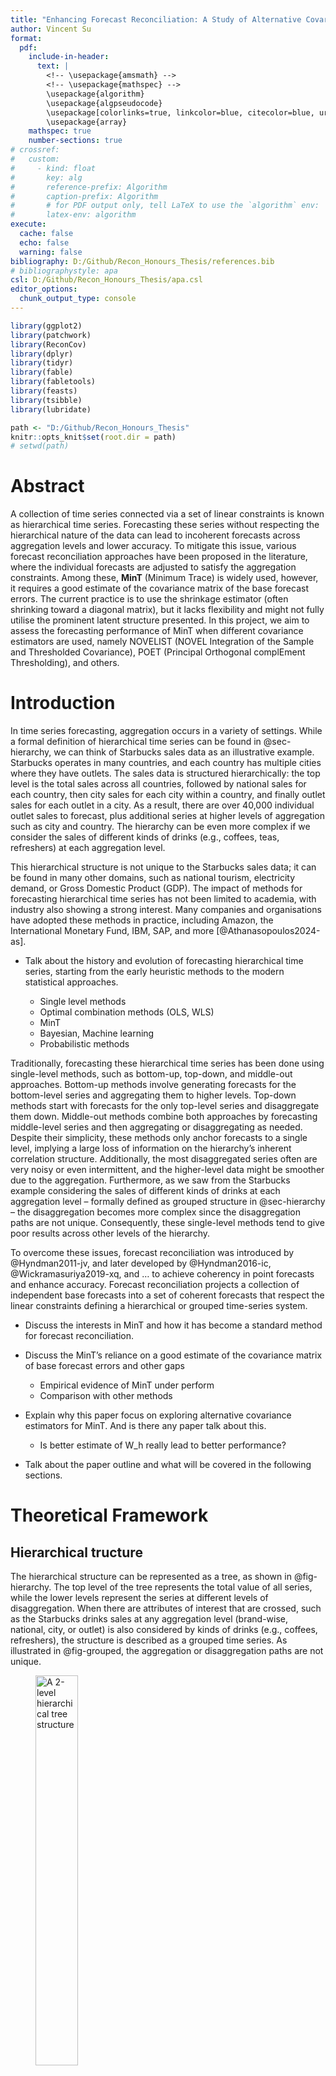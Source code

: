 ```yaml
---
title: "Enhancing Forecast Reconciliation: A Study of Alternative Covariance Estimators"
author: Vincent Su
format: 
  pdf:
    include-in-header:
      text: |
        <!-- \usepackage{amsmath} -->
        <!-- \usepackage{mathspec} -->
        \usepackage{algorithm}
        \usepackage{algpseudocode}
        \usepackage[colorlinks=true, linkcolor=blue, citecolor=blue, urlcolor=blue]{hyperref}
        \usepackage{array}
    mathspec: true
    number-sections: true
# crossref:
#   custom:
#     - kind: float
#       key: alg
#       reference-prefix: Algorithm
#       caption-prefix: Algorithm
#       # for PDF output only, tell LaTeX to use the `algorithm` env:
#       latex-env: algorithm
execute:
  cache: false
  echo: false
  warning: false
bibliography: D:/Github/Recon_Honours_Thesis/references.bib
# bibliographystyle: apa
csl: D:/Github/Recon_Honours_Thesis/apa.csl
editor_options: 
  chunk_output_type: console
---
```


<!-- # Notation {-} -->

<!-- -   Scalar $y_t$ -->

<!-- -   Vector $\boldsymbol{y}_t$ -->

<!-- -   Matrix $\boldsymbol{S}$ -->

<!-- -   Covariance matrix of in-sample 1-step-ahead base forecast errors $\hat{\boldsymbol{W}}_1$ -->

<!-- -   Its shrinkage estimator with diagonal target $\hat{\boldsymbol{W}}^{shr}_{1, D}$ -->

<!-- -   Its NOVELIST estimator $\hat{\boldsymbol{W}}^{shr}_{1, thr}$ -->

```r
library(ggplot2)
library(patchwork)
library(ReconCov)
library(dplyr)
library(tidyr)
library(fable)
library(fabletools)
library(feasts)
library(tsibble)
library(lubridate)

path <- "D:/Github/Recon_Honours_Thesis"
knitr::opts_knit$set(root.dir = path)
# setwd(path)
```


# Abstract {-}

<!-- [This is pasted from the Project Description]{style="color:red;"} -->

A collection of time series connected via a set of linear constraints is known as hierarchical time series. Forecasting these series without respecting the hierarchical nature of the data can lead to incoherent forecasts across aggregation levels and lower accuracy. To mitigate this issue, various forecast reconciliation approaches have been proposed in the literature, where the individual forecasts are adjusted to satisfy the aggregation constraints. Among these, **MinT** (Minimum Trace) is widely used, however, it requires a good estimate of the covariance matrix of the base forecast errors. The current practice is to use the shrinkage estimator (often shrinking toward a diagonal matrix), but it lacks flexibility and might not fully utilise the prominent latent structure presented. In this project, we aim to assess the forecasting performance of MinT when different covariance estimators are used, namely NOVELIST (NOVEL Integration of the Sample and Thresholded Covariance), POET (Principal Orthogonal complEment Thresholding), and others.

# Introduction

<!-- ############  Intro  ############ -->

In time series forecasting, aggregation occurs in a variety of settings. While a formal definition of hierarchical time series can be found in @sec-hierarchy, we can think of Starbucks sales data as an illustrative example. Starbucks operates in many countries, and each country has multiple cities where they have outlets. The sales data is structured hierarchically: the top level is the total sales across all countries, followed by national sales for each country, then city sales for each city within a country, and finally outlet sales for each outlet in a city. As a result, there are over 40,000 individual outlet sales to forecast, plus additional series at higher levels of aggregation such as city and country. The hierarchy can be even more complex if we consider the sales of different kinds of drinks (e.g., coffees, teas, refreshers) at each aggregation level.

This hierarchical structure is not unique to the Starbucks sales data; it can be found in many other domains, such as national tourism, electricity demand, or Gross Domestic Product (GDP). The impact of methods for forecasting hierarchical time series has not been limited to academia, with industry also showing a strong interest. Many companies and organisations have adopted these methods in practice, including Amazon, the International Monetary Fund, IBM, SAP, and more [@Athanasopoulos2024-as].


<!-- ##########  Literature Review  ########## -->

- Talk about the history and evolution of forecasting hierarchical time series, starting from the early heuristic methods to the modern statistical approaches.

  - Single level methods
  - Optimal combination methods (OLS, WLS)
  - MinT
  - Bayesian, Machine learning
  - Probabilistic methods
  
Traditionally, forecasting these hierarchical time series has been done using single-level methods, such as bottom-up, top-down, and middle-out approaches. Bottom-up methods involve generating forecasts for the bottom-level series and aggregating them to higher levels. Top-down methods start with forecasts for the only top-level series and disaggregate them down. Middle-out methods combine both approaches by forecasting middle-level series and then aggregating or disaggregating as needed. Despite their simplicity, these methods only anchor forecasts to a single level, implying a large loss of information on the hierarchy's inherent correlation structure. Additionally, the most disaggregated series often are very noisy or even intermittent, and the higher-level data might be smoother due to the aggregation. Furthermore, as we saw from the Starbucks example considering the sales of different kinds of drinks at each aggregation level -- formally defined as grouped structure in @sec-hierarchy -- the disaggregation becomes more complex since the disaggregation paths are not unique. Consequently, these single-level methods tend to give poor results across other levels of the hierarchy.

To overcome these issues, forecast reconciliation was introduced by @Hyndman2011-jv, and later developed by @Hyndman2016-ic, @Wickramasuriya2019-xq, and ... to achieve coherency in point forecasts and enhance accuracy. Forecast reconciliation projects a collection of independent base forecasts into a set of coherent forecasts that respect the linear constraints defining a hierarchical or grouped time-series system.


<!-- Include more details on the gaps for each of these methods, such as bias, high variance? -->
  

  
- Discuss the interests in MinT and how it has become a standard method for forecast reconciliation.

- Discuss the MinT's reliance on a good estimate of the covariance matrix of base forecast errors and other gaps

  - Empirical evidence of MinT under perform
  - Comparison with other methods

- Explain why this paper focus on exploring alternative covariance estimators for MinT. And is there any paper talk about this.

  - Is better estimate of W_h really lead to better performance?

- Talk about the paper outline and what will be covered in the following sections.


<!--
-   **Problem Statement:**

    The sample covariance matrix, although natural, suffers in high-dimensional settings. Especially when the number of series $p$ is huge and larger than the time dimension $T$, the sample covariance matrix is non-positive definite (rank T if p\>T).

    The shrinkage estimators come in to tackle this issue. The shrinkage estimator with diagonal target (often shrinking toward a diagonal matrix) is proven to produce a guaranteed PD matrix (Schäfer & Strimmer, 2005). However, as it shrinks the covariance matrix toward a diagonal one, it does not have flexibility and might neglect the prominent structure presented in the covariance matrix.

    An alternative approach is to perform shrinkage of the sample covariance towards its thresholded version, instead of a diagonal matrix. This is the NOVELIST (NOVEL Integration of the Sample and Thresholded covariance estimators) method proposed by Huang & Fryzlewicz (2019). They introduced thresholding functions applied only to off-diagonal elements, allowing for more flexibility in the estimation.

    [... can include more estimators ...]{style="color:red;"}

-   **Research Aim:**

    This paper assesses the reconciled forecasting performance of MinT approach using various covariance estimators, with a focus on the NOVELIST estimator.

-   **Paper Outline:**

    The paper is structured as follows:

    -   A literature review of forecast reconciliation and covariance estimation.
    -   A description of the methodology, including the NOVELIST estimator and its principal-component-adjusted variant.
    -   An experimental design using both synthetic and real hierarchical time series.
    -   Empirical results and discussion.
    -   Conclusions and suggestions for future work.
-->


<!--
# Literature Review

## Forecast Reconciliation in Hierarchical and Grouped Time Series

Forecast reconciliation converts a collection of independent base forecasts into a set of coherent forecasts that respect the linear constraints defining a hierarchical or grouped time-series system. Early work focused on heuristic single-level strategies, including bottom-up, top-down, and middle-out (...), each of which exploits only part of the information in the hierarchy and can induce bias or high variance.

-   Cite the single level approach
-   Athanasopoulos et al., 2024

Hyndman et al. (2011) first showed that all single-level methods can be written as $\tilde{y} = SG\hat{y}$, where $S$ is the summing matrix and $G$ is a matrix that maps base forecasts $\hat{y}$ to into the bottom level. Treating reconciliation as a GLS regression problem, Hyndman et al. (2011) found that it yields a solution for $G$, but the required covariance matrix of reconcilation error is not identifiable in practice (Wickramasuriya et al., 2019).

-   (Talk more about how others transform it to OLS, WLS,..)
-   Di Fonzo and Marini (2011)
-   Athanasopoulos et al. (2009)

Wickramasuriya, Athanasopoulos & Hyndman (2019) reframed the problem by taking an optimisation approach rather than the regression. They formulated the problem as minimising the variances of all reconciled forecasts, which happens to be equivalent to minimising the trace of the covariance matrix (sum of the diagonal elements). This is known as the Minimum Trace (MinT) reconciliation method. The MinT solution is given by $G_h = (S'W_h^{-1}S)^{-1}S'W_h^{-1}$, and $W_h$ is the covariance matrix of the h-step-ahead base forecast errors.

The MinT approach is an algebraical generalisation of the GLS, and the OLS and WLS methods are special cases of MinT when $W_h$ is a diagonal or identity matrix, respectively. However, the MinT solution hinges on a reliable estimate of the h-step-ahead base forecast error covariance $W_h$. In high-dimensional setting, the usual sample covariance matrix is unstable, thus we need alternative covariance estimators.

-   Structural Scaling, based only on the struc- ture of the hierarchy (Athanasopoulos et al., 2017)
-   Shrinkage estimators (Schäfer & Strimmer, 2005; Ledoit & Wolf, 2004)

Empirical evaluations have demonstrated that MinT with an appropriate covariance estimate often outperforms earlier methods in both simulation and real data studies.

Wickramasuriya et al. (2019) adopt the diagonal-target Ledoit–Wolf approach and show analytically that any scalar multiple $k_h$ from $W_h = k_hW_1$ suffices for point-forecast reconciliation.  However, simulation and empirical evidence suggest that ignoring cross-series error correlation can leave accuracy untapped, especially in highly-coupled systems (energy, retail SKUs).  Their subsequent work imposes non-negativity constraints via quadratic programming citeturn0file2 and studies bias-robust variants (MinT-U).

Empirical findings to date

Athanasopoulos et al. (2024) synthesise the accumulated evidence: MinT dominates single-level baselines in most studies; WLS or diagonal-shrinkage MinT is the current industry default; but gains plateau when off-diagonals are weak citeturn0file9.  Only a handful of papers explore richer covariance structures (e.g., block or factor shrinkage), and none benchmark them systematically against NOVELIST-type estimators.

## Covariance Estimation in High Dimensions

-   Limitations of the sample covariance matrix.
-   Estimators used by Wickramasuriya et al. (2019).
-   Shrinkage estimators:
    -   Diagonal shrinkage (e.g., Schäfer & Strimmer, Ledoit & Wolf).
    -   NOVELIST estimator and its Cross-validation & PC-adjusted variant.
    -   ...

## Relevance to Forecast Reconciliation

-   Discuss how covariance estimation affects MinT performance.
-   Identify research gaps.
-->


# Theoretical Framework

## Hierarchical tructure {#sec-hierarchy}

The hierarchical structure can be represented as a tree, as shown in @fig-hierarchy. The top level of the tree represents the total value of all series, while the lower levels represent the series at different levels of disaggregation. When there are attributes of interest that are crossed, such as the Starbucks drinks sales at any aggregation level (brand-wise, national, city, or outlet) is also considered by kinds of drinks (e.g., coffees, refreshers), the structure is described as a grouped time series. As illustrated in @fig-grouped, the aggregation or disaggregation paths are not unique.

![A 2-level hierarchical tree structure](D:/Github/Recon_Honours_Thesis/research_proposal/figs/hierarchical_structure.png){#fig-hierarchy width="40%"}

![A 2-level grouped structure, which can be considered as the union of two hierarchical trees with common top and bottom level series](D:/Github/Recon_Honours_Thesis/research_proposal/figs/grouped_structure.png){#fig-grouped width="90%"}

For simplicity, we refer to both of these structures as hierarchical time series, we will distinguish between them if and when it is necessary. All hierarchical structures can be represented using matrix algebra:

$$
\boldsymbol{y}_t = \boldsymbol{S} \boldsymbol{b}_t,
$$

where $\boldsymbol{S}$ is a summing matrix of order $n \times n_b$ which aggregates the bottom-level series $\boldsymbol{b}_t \in \mathbb{R}^{n_b}$ to the series at aggregation levels above. The vector $\boldsymbol{y}_t \in \mathbb{R}^n$ contains all observations at time $t$. The summing matrix $\boldsymbol{S}$ for the tree structure in @fig-hierarchy is:

$$
\boldsymbol{S} = 
\left[
\begin{array}{cccc}
1 & 1 & 1 & 1 \\
1 & 1 & 0 & 0 \\
0 & 0 & 1 & 1 \\
\multicolumn{4}{c}{\boldsymbol{I_4}}
\end{array}
\right].
$$

Assume we produce $h$-step-ahead base forecasts $\hat{\boldsymbol{b}}_{t+h|t}$ for the bottom-level series, obtained by any prediction methods. Then pre-multiplying them by $\boldsymbol{S}$ we get: 

$$
\tilde{\boldsymbol{y}}_{t+h|t} = \boldsymbol{S} \hat{\boldsymbol{b}}_{t+h|t} \, .
$$ {#eq-sb}

We refer to $\tilde{\boldsymbol{y}}_{t+h|t}$ as coherent forecasts, as they respect the aggregation structure. We also refer to this way of obtaining coherent forecasts by summing the bottom-level forecasts as the bottom-up approach. However, generating forecasts this way is anchored only to prediction models at a single level, and will not be utilising the inherent information from other levels. This drawback applies to the top-down and middle-out approaches. For example, the bottom-level data can be very noisy or even intermittent, and the higher-level data might be smoother due to the aggregation.

Another issue with expressing reconciled methods as in @eq-sb is that it restricts the reconciliation to only single-level approaches. Thus, @Hyndman2011-jv suggested a generalised expression for all existing methods, which also provides a framework for new methods to be developed:

$$
\tilde{\boldsymbol{y}}_{t+h|t} = \boldsymbol{S} \boldsymbol{G} \hat{\boldsymbol{y}}_{t+h|t} \; ,
$$ {#eq-sgy}

for a suitable $n_b \times n$ matrix $\boldsymbol{G}$. $\boldsymbol{G}$ maps the base forecasts of all levels $\hat{\boldsymbol{y}}_{t+h|t}$ down into the bottom level, which is then aggregated to the higher levels by $\boldsymbol{S}$. The choice of $\boldsymbol{G}$ determines the composition of reconciled forecasts $\tilde{\boldsymbol{y}}_{t+h|t}$, and modern reconciliation methods are developed to estimate $\boldsymbol{G}$. 

<!-- including the OLS and WLS developed by @Hyndman2011-jv and @Hyndman2016-ic, respectively. A more detailed explanation of these methods can be found in the @sec-ols-wls Appendix. -->




## The Minimum Trace (MinT) Reconciliation

@Wickramasuriya2019-xq framed the problem as minimising the variances of all reconciled forecast errors $\text{Var}[y_{t+h} - \tilde{y}_{t+h|t}] = \boldsymbol{S} \boldsymbol{G} \boldsymbol{W}_h \boldsymbol{G}' \boldsymbol{S}'$, where $\boldsymbol{W}_h = \mathbb{E}( \hat{\boldsymbol{e}}_{t+h|t} \; \hat{\boldsymbol{e}}_{t+h|t}' )$ is the positive definite covariance matrix of the $h$-step-ahead base forecast errors. They showed that this is equivalent to minimising the trace of the reconciled forecast error covariance matrix (sum of the diagonal elements - the variances). The Minimum Trace (MinT) solution is given by

$$
\boldsymbol{G} = (\boldsymbol{S}' \boldsymbol{W}_h^{-1} \boldsymbol{S})^{-1}
\boldsymbol{S}' \boldsymbol{W}_h^{-1} .
$$

@Wickramasuriya2019-xq also showed that MinT is an algebraic generalisation of the GLS, and the OLS and WLS methods are special cases of MinT when $\boldsymbol{W}_h$ is an identity matrix $I_{n_b}$ and a diagonal matrix $\text{diag}( \boldsymbol{W}_h )$, respectively. In this paper, we place our main focus on the MinT method.

The MinT solution hinges on a reliable, positive-definite estimate of $\boldsymbol{W}_h$, which is challenging to estimate in high-dimensional setting. The sample covariance matrix is unstable and non-positive-definite when the number of series $n$ is huge and larger than the time dimension $T$. To tackle this issue, the original paper @Wickramasuriya2019-xq adopted the diagonal-target shrinkage estimator from @Schafer2005-yw, given by

$$
\hat{\boldsymbol{W}}^{shr}_{1} = \lambda_D \hat{\boldsymbol{W}}_{1, D} + (1 - \lambda_D) \hat{\boldsymbol{W}}_1 \, ,
$$

where $\hat{\boldsymbol{W}}_{1, D}$ is a diagonal matrix comprising the diagonal entries  $\text{diag}( \hat{\boldsymbol{W}}_1 )$. We refer to any $\lambda \in [0,1]$ as the shrinkage intensity parameter, the subscript specifies which estimator it belongs to. This approach shrinks the covariance matrix $\hat{\boldsymbol{W}}_1$ towards its diagonal matrix, meaning the off-diagonal elements are shrunk towards zero while the diagonal ones remain unchanged.

@Schafer2005-yw also proposed an estimate of the optimal shrinkage intensity parameter $\lambda_D$:

$$
\hat{\lambda}_D = \frac{\sum_{i \neq j} \widehat{Var}(\hat{r}_{ij})} 
{\sum_{i \neq j} \hat{r}_{ij}^2} \, ,
$$

where $\hat{r}_{ij}$ is the $ij$th element of $\hat{\boldsymbol{R}}_1$, the 1-step-ahead sample correlation matrix (obtained from $\hat{\boldsymbol{W}}_1$). The optimal estimate is obtained by minimising $MSE(\hat{\boldsymbol{W}}_1) = Bias(\hat{\boldsymbol{W}}_1)^2 + Var(\hat{\boldsymbol{W}}_1)$. More specifically, we trade the unbiasedness of the sample covariance matrix for a lower variance. 

However, the hierarchical time series data often exhibit a prominent principal components structure, which is not fully taken advantage. Taking an example of the Australian domestic overnight trips data set [@tourism-au], where the national trips are disaggregated into states and territories, and further into regions. We then fit ETS models to all series, using the algorithm from Fabletools R package [@O-Hara-Wild2024-we], and compute the one-step-ahead in-sample base forecast error covariance matrix $\hat{\boldsymbol{W}}_1$. The twenty largest eigenvalues of the covariance matrix are plotted in @fig-eigen. We can see that the point of inflexion occurs at the component with 5th largest eigenvalue, indicating a prominent principal components structure.

![Twenty largest eigenvalues of one-step-ahead in-sample base forecast error covariance, Australian domestic overnight trips](D:/Github/Recon_Honours_Thesis/research_proposal/figs/eigen_tourism.png){#fig-eigen width="70%"}

Additionally, the shrinkage estimator shrinks all off-diagonal elements towards zeros with equal weights $\lambda_D$. We might prefer to better preserve strong signals, and largely reduce the effects of small, noisy correlations. In the next sections, we will explore several options that take these two issues into account.



# Covariance Estimation Approaches


## NOVELIST Estimator

The NOVELIST (NOVEL Integration of the Sample and Thresholded Covariance) estimator, proposed by @Huang2019-ua, is currently the main focus of this research project. It introduces a way to control the target matrix's sparsity, retaining strong correlations while discarding weak, noisy effects. NOVELIST offers more flexibility than the shrinkage estimator, which is useful when we believe that only a few variables are truly correlated. However, it does not guarantee to be positive definite.

The method is based on the idea of soft-thresholding the sample covariance matrix, then performing shrinkage towards this thresholded version. This introduces an extra parameter, the threshold $\delta$, which is used to control the amount of soft-thresholding. The NOVELIST estimator is given by:

$$
\hat{\boldsymbol{W}}^{N}_{1} = \lambda_{\delta} \hat{\boldsymbol{W}}_{1, \delta} + (1 - \lambda_{\delta}) \hat{\boldsymbol{W}}_1,
$$ {#eq-novelist-cov}

where $\hat{\boldsymbol{W}}_{1, \delta}$ is the thresholded version of $\hat{\boldsymbol{W}}_{1}$. By convenient setting, we can rewrite it in terms of correlation:

$$
\hat{\boldsymbol{R}}^{N}_{1} = \lambda_{\delta} \hat{\boldsymbol{R}}_{1,\delta} + (1 - \lambda_{\delta}) \hat{\boldsymbol{R}}_1,
$$ {#eq-novelist-cor}

In this setting, $\hat{\boldsymbol{R}}_{1,\delta}$ is the thresholded correlation matrix, where each element is regularised by:

$$
\hat{r}_{1,ij}^\delta = \text{sign}(\hat{r}_{1,ij}) \, 
\text{max}(|\hat{r}_{1,ij}| - \delta, \; 0),
$$ {#eq-soft-thr}

where $\delta \in [0,1]$ is the threshold parameter. For a given threshold $\delta$, @Huang2019-ua derived an analytical expression for the optimal shrinkage intensity parameter $\lambda(\delta)$ using Ledoit-Wolf's lemma [@Ledoit2003-qv], following similar logic to @Schafer2005-yw. It can be computed as:

<!-- - \textcolor{red}{@Huang2019-ua mentioned Ledoit-Wolf's lemma} -->

$$
\hat{\lambda}(\delta) = \frac{
  \sum_{i \neq j} \widehat{Var}(\hat{r}_{1,ij}) \; \boldsymbol{1}(|\hat{r}_{1,ij}| \leq \delta)
} {
  \sum_{i \neq j} (\hat{r}_{1,ij} - \hat{r}_{1,ij}^\delta)^2
},
$$ {#eq-lambda-thr}

where $\boldsymbol{1}(.)$ is the indicator function.

On the other hand, the optimal threshold $\delta^*$ does not have a closed-form solution, and is typically obtained by executing a rolling-window cross-validation procedure. The idea is to find the threshold $\hat{\delta^*}$, with the corresponding $\hat{\lambda}^*$ and $\hat{\boldsymbol{R}}^{N}_{1}(\hat{\delta^*}, \hat{\lambda}^*)$, that minimises the average out-of-sample reconciled forecast errors. The formal algorithm is given in the @sec-novelist_cv Appendix. Although it is not required to fit forecasting models multiple times, the cross-validation procedure is still computationally expensive as it computes the NOVELIST estimator and perform reconciliation for each threshold value.

Note that when $\delta \in \bigl[ \text{max}_{i \neq j}|\hat{r}_{1,ij}|, \; 1 \bigr]$, the NOVELIST estimator collapses to the shrinkage estimator, and when $\delta = 0$, it becomes the sample covariance matrix.

## POET

The POET (Principal Orthogonal complEment Thresholding) estimator, proposed by @Fan2013-jz, is another "sparse" + "non-sparse" covariance estimator. It takes the latent factors directly into its construction, and is appealing when there are common drivers in the time series within the hierarchy, as we saw in the Australian tourism example.

The POET method starts by decomposing the correlation matrix $\hat{\boldsymbol{R}}_1$ into a prominent principle components part (low-rank) and a orthogonal complement part $\hat{\boldsymbol{R}}_{1, K}$ (the correlation matrix after removing the first $K$ principal components). Then it applies thresholding to $\hat{\boldsymbol{R}}_{1, K}$. The POET estimator is given by:

$$
\hat{\boldsymbol{R}}^{K}_{1} = \sum_{k = 1}^K \hat{\gamma}_k \hat{\boldsymbol{\xi}}_k \hat{\boldsymbol{\xi}}_k' + T(\hat{\boldsymbol{R}}_{1, K})
$$

where $\hat{\gamma}_k$ and $\hat{\boldsymbol{\xi}}_k$ are the $k$th largest eigenvalue and the corresponding eigenvector of the sample covariance matrix, respectively, and $T(.)$ is the thresholding function, which can be either soft-thresholding, hard-thresholding, or others.


## PC-adjusted NOVELIST

This approach is best of both worlds, leveraging the strengths of both NOVELIST and POET. The PC-adjusted (Principal-Component-adjusted) NOVELIST overcomes the shortcomings of the current shrinkage estimator, taking prominent PCs into account while also offers extra flexibility. The idea is to apply the NOVELIST estimator to the orthogonal complement part $\hat{\boldsymbol{R}}_{1, K}$, and then add the principal components part back. The PC-adjusted NOVELIST estimator is formulated as:

$$
\hat{\boldsymbol{R}}^{N, K}_{1} = \sum_{k = 1}^K \hat{\gamma}_k \hat{\boldsymbol{\xi}}_k \hat{\boldsymbol{\xi}}_k' + \hat{\boldsymbol{R}}^{N}_{1, K}
\; ,
$$

where $\hat{\boldsymbol{R}}^{N}_{1, K}$ is the NOVELIST estimator applied to the orthogonal complement part $\hat{\boldsymbol{R}}_{1, K}$. Similar to the NOVELIST estimator, $\hat{\boldsymbol{R}}^{N, K}_{1}$ is not guaranteed to be positive definite.

Methods to ensure positive definiteness of the NOVELIST estimator (and its PC-adjusted variant) will be explored and studied in the project. @Huang2019-ua proposed to diagonalise the NOVELIST estimator and replace any eigenvalues that fall under a certain small positive threshold by the value of that threshold. Alternatively, we can implement the algorithm of @Higham2002-te that computes the nearest positive definite matrix to a given matrix.

# Simulation

<!-- -   Talk about description of the hierarchical time series data set (e.g., economic, financial, or synthetic data). -->
<!-- -   Characteristics such as dimensionality, frequency, and hierarchical structure. -->

<!-- **Experimental Design** -->

<!-- -   Design different cases of simulation studies and real-data experiments. -->
<!-- -   Metrics: Forecast accuracy (e.g., RMSE, MAE), reconciliation error reduction, and matrix stability... -->
<!-- -   Visualisation... -->


The general design of data generating process for bottom-level series is a stationary VAR(1) process, with the following structure:

$$
\boldsymbol{b}_t = \boldsymbol{A} \boldsymbol{b}_{t-1} + \boldsymbol{\epsilon}_t,
$$

where $\boldsymbol{A}$ is a $n_b \times n_b$ block diagonal matrix of autoregressive coefficients $\boldsymbol{A} = diag(\boldsymbol{A}_1, \ldots, \boldsymbol{A}_m)$, with each $\boldsymbol{A}_i$ being a $n_{b,i} \times n_{b,i}$ matrix. The block diagonal structure ensures that the time series are grouped into $m$ groups, with each group having its own autoregressive coefficients. This aim to simulate the interdependencies between the time series within each group, where reconciliation will be expected to better performed than the usual base forecasts.

The model is added with a Gaussian innovation process $\boldsymbol{\epsilon}_t$, with covariance matrix $\boldsymbol{\Sigma}$. The covariance matrix $\boldsymbol{\Sigma}$ is generated specifically using the Algorithm 1 in @Hardin2013-wu:

1. A compound symmetric correlation matrix is used for each block of size $n_{b,i}$ in $\boldsymbol{A}_i$, where the entries $\rho_i$ for each block $i$ are sampled from a uniform distribution between 0 and 1. They are baseline correlations within group.

2. A constant correlation, which is smaller than $\text{min} \{\rho_1, \rho_2, \dots, \rho_m \}$, is imposed on the entries between different blocks. It serves as baseline correlations between group.

3. The entry-wise random noise is added on top of the entire correlation matrix.

4. The covariance matrix $\boldsymbol{\Sigma}$ is then constructed by uniform sampling of standard deviations, in a range of $[\sqrt{2}, \sqrt{6}]$, for all $n_b$ series.

We will randomly flip the signs of the covariance elements, which will create a more realistic structure in the innovation process. This can be done by pre- and post-multiplying $\boldsymbol{\Sigma}$ by a random diagonal matrix $\boldsymbol{V}$ with diagonal entries sampled from $\{-1, 1\}$, yielding $\boldsymbol{\Sigma}^* = \boldsymbol{V} \boldsymbol{\Sigma} \boldsymbol{V}$.

```r
sim1_1 <- readRDS("./literature/lib/S4-2-1_T50_M500.rds")
sim1_2 <- readRDS("./literature/lib/S4-2-1_T300_M500.rds")

sim2_1 <- readRDS("./literature/lib/S36-6-1_T50_M500.rds")
sim2_2 <- readRDS("./literature/lib/S36-6-1_T300_M500.rds")

# sim3_1 <- readRDS("./literature/lib/S100-2-1_T50_M200_run1.rds")
# sim3_2 <- readRDS("./literature/lib/S100-2-1_T100_M200_run1.rds")

sim_dense_50 <- readRDS("./literature/lib/S100-10-3-1_T50_M200_dense.rds")
sim_dense_300 <- readRDS("./literature/lib/S100-10-3-1_T300_M200_dense.rds")

sim_sparse_50 <- readRDS("./literature/lib/S100-10-3-1_T50_M500_sparsebwgrp.rds")
sim_sparse_300 <- readRDS("./literature/lib/S100-10-3-1_T300_M200_sparsebwgrp.rds")

sim3_1 <- sim_dense_50 # using same with next section simulation
sim3_2 <- sim_dense_300
```

## Exploring Effects of Hierarchy's Size

In this setting, we aim to assess the performance of MinT with NOVELIST when the size of the hierarchy becomes larger. Using the data generating process described above, we consider three different 2-level hierarchical structures, with the bottom-level series $n_b$ being 2 groups of 2 (4 series), 6 groups of 6 (36 series), and 2 groups of 50 (100 series), respectively. The first structure is exactly the same as the one in @fig-hierarchy, with 2 series at the level 1. The second structure has 36 bottom series and are aggregated in groups of size 6 to form 6 level-1 series, which are finally aggregated to form the top level. 

The third structure is larger, we construct two groups of fifty series each for the bottom level. However, rather than collapsing each group into a single aggregate as in previous hierarchies, we impose a more intricate, multi‐level aggregation path to stress‐test reconciliation methods. We first form ten intermediate series by summing bottom‐level series in consecutive blocks of ten. These ten series are then assigned to three second‐level aggregates--groups of four, three, and four--and finally summed to produce a single top‐level series. This asymmetric hierarchy creates overlapping correlation patterns: some level‐2 series share bottom‐level groups, while others draw from both, emulating practical scenarios such as regional sales aggregations that span multiple product categories or overlapping territories.

The VAR(1) coefficients matrices are block diagonal and would have entries between groups being zeros. To save space, we will only illustrate the settings of the second structure (6 groups of 6) in @fig-settings-6x6, and the illustrations of the first and third structure is attached in @sec-sim-supplement Appendix.

```r
MSE1_1 <- transform_sim_MSE(sim1_1$MSE, F) |> 
  filter(.model != "ols")
MSE1_2 <- transform_sim_MSE(sim1_2$MSE, F) |> 
  filter(.model != "ols")

MSE2_1 <- transform_sim_MSE(sim2_1$MSE, F) |> 
  filter(! .model %in% c("mint_n_hstep", "ols"))
MSE2_2 <- transform_sim_MSE(sim2_2$MSE, F) |> 
  filter(! .model %in% c("mint_n_hstep", "ols"))

MSE3_1 <- transform_sim_MSE(sim3_1$MSE, F)
MSE3_2 <- transform_sim_MSE(sim3_2$MSE, F) |> 
  filter(.model != "ols")

p1_A <- plot_heatmap(sim1_1$A, T) + 
  ggtitle("2x2 VAR(1) Coefficients Matrix")

p1_Sigma <- plot_heatmap(cov2cor(sim1_1$Sigma), T) + 
  ggtitle("2x2 Correlation Matrix")

p2_A <- plot_heatmap(sim2_1$A) +
  ggtitle("VAR(1) Coefficients Matrix") + theme_void()

p2_Sigma <- plot_heatmap(cov2cor(sim2_1$Sigma), T) +
  ggtitle("Correlation Matrix") + theme_void()

p3_A <- plot_heatmap(sim3_1$A) +
  ggtitle("50x2 VAR(1) Coefficients Matrix")

p3_Sigma <- plot_heatmap(cov2cor(sim3_1$Sigma), T) +
  ggtitle("50x2 Correlation Matrix")
```

```r
#| label: fig-settings-6x6
#| fig-cap: "Heatmaps of the VAR(1) coefficient matrix and correlation matrix for the 50x2 structure."
#| fig.height: 4
#| fig.width: 6
#| out.width: "85%"
#| fig.align: "center"

p2_A + p2_Sigma + plot_layout(ncol = 2) & theme(legend.position = "bottom")
```

For each series, $T = 54$ and $304$ observations are generated. The first 50 and 300 observations are used for training, and the last 4 observations are used for testing. The training data is used to compute the best fitted ARIMA models by minimising the AICc criterion, in which we use the automatic algorithm from Fabletools R package [@O-Hara-Wild2024-we]. We refer to them as base models, and their base forecasts are then reconciled using the MinT with different covariance estimators. These include using the unbiased sample covariance matrix - mint_sample, the shrinkage estimator - mint_shr, and the NOVELIST estimator - mint_n. The Monte Carlo simulation is repeated $M = 200$ times, in which the parameters for data generating process is fixed.

```r
plot_relative_improvement <- function(MSE_data) {
  MSE_data |>
    filter(
      .model != "mint_true",
      h <= 4
    ) |>
    group_by(series, h) |>
    mutate(
      base_MSE = MSE[.model == "base"]
    ) |>
    ungroup() |>
    group_by(.model, h) |>
    summarise(
      MSE = mean(MSE),
      base_MSE = mean(base_MSE),
      pct_change = (MSE - base_MSE) / base_MSE * 100
    ) |>
    ggplot(aes(x = h, y = pct_change, color = .model)) +
    geom_line() +
    labs(
      x = "Forecast Horizon (h)",
      y = "Percentage Change (%)"
    ) +
    # labs(x = element_blank(), y = element_blank()) +
    theme_bw()
}
```

```r
#| label: fig-sim-results-1
#| fig-cap: "Relative improvement of the MSE of reconciled forecasts over the base forecasts for the 2x2, 6x6, and 50x2 hierarchical structures, for 1 to 4 steps ahead forecasts, with 2 time series lengths (T = 54 and T = 304)."
#| fig.width: 8
#| fig.height: 6
#| out.width: "100%"
#| fig.align: "center"

p_MSE1_1 <- MSE1_1 |> 
  plot_relative_improvement() +
    labs(title = "2x2 Hierarchy", subtitle = "T = 54")
p_MSE2_1 <- MSE2_1 |> 
  plot_relative_improvement() +
    labs(title = "6x6 Hierarchy")
p_MSE3_1 <- MSE3_1 |> 
  plot_relative_improvement() +
    labs(title = "50x2 Hierarchy")

p_MSE1_2 <- MSE1_2 |> 
  plot_relative_improvement() +
    labs(subtitle = "T = 304")
p_MSE2_2 <- MSE2_2 |> 
  plot_relative_improvement()
p_MSE3_2 <- MSE3_2 |> 
  plot_relative_improvement()

p_MSE1_1 + p_MSE2_1 + p_MSE3_1 + p_MSE1_2 + p_MSE2_2 + p_MSE3_2 +
  plot_layout(ncol = 3, guides = "collect", axis_titles = "collect") &
  theme(legend.position = "right")
```

As shown in @fig-sim-results-1, the larger, more complex the hierarchy is, the better reconciliation strategies perform across 1- to 4-step-ahead forecasting horizons. The length of training set gives better-fitted models, but does not affect the relative improvements of the methods over the base forecasts, except MinT with sample covariance (mint_sample). This is evidence that these high-dimensional covariance estimator--shrinkage and NOVELIST--successfully handle "$n \ll p$" data. However, MinT with either estimators rarely differ.

NOVELIST has the flexibility to minimise the effects of weak correlations and retain the stronger ones, as opposed to shrinkage. Thus, this prompts us to give NOVELIST a scenario where the covariance matrix has entries that is noisy while they are, in fact, zeros. We simulate this via a sparse covariance structure of the data generating process for bottom series, which will be discussed next.

<!--
## Exploring Effects of Hierarchy's Aggregation

- 50x2 with usual path and weird path

- Finding: Complex aggregation MinT_n performs well
-->

## Exploring the sparsity of the DGP covariance matrix

In our second simulation study, we design a data‐generating process that contrasts “dense” and “sparse” correlation regimes among bottom‐level series, reflecting settings one might encounter in practice. We consider the same hierarchical structure of two large groups of 50 bottom series as above. Specifically, the two groups would have strong within-group dependencies throughout and either modest between‐group correlations (the dense scenario) or complete independence (the sparse scenario). These correlation matrices are depicted in Figure @fig-Sigma-50x2. Both scenarios share the same VAR(1) coefficient structure as in our previous simulations; only the innovation covariance changes. Such a setup mirrors real‐world contexts where, for example, sales within a product line may exhibit strong co‐movements, while those in a separate line operate nearly independently.

<!-- Rather than collapsing each group into a single aggregate as in previous practice, we impose a more intricate, multi‐level aggregation path to stress‐test reconciliation methods. We first form ten intermediate series by summing bottom‐level series in consecutive blocks of ten. These ten series are then assigned to three second‐level aggregates--groups of four, three, and four--and finally summed to produce a single top‐level series. This asymmetric hierarchy creates overlapping correlation patterns: some level‐2 series share bottom‐level groups, while others draw from both. -->
<!-- emulating practical scenarios such as regional sales aggregations that span multiple product categories or overlapping territories. -->

```r
#| label: fig-Sigma-50x2
#| fig-cap: "Heatmaps of the dense and sparse correlation matrix of the data generating process."
#| fig.height: 12
#| fig.width: 8
#| out.width: "100%"
#| fig.align: "center"
p_dense_Sigma <- sim_dense_50$Sigma |>
  cov2cor() |> 
  plot_heatmap(T) +
    labs(title = "Dense")

p_sparse_Sigma <- sim_sparse_50$Sigma |>
  cov2cor() |> 
  plot_heatmap(T) +
    labs(title = "Sparse")

p_dense_Sigma + p_sparse_Sigma + 
  plot_layout(ncol = 1, guides = "collect", axis_titles = "collect") & 
  theme(legend.position = "right")
```

```r
#| label: fig-sim-results-dsp
#| fig-cap: "Relative improvement of the MSE of reconciled forecasts over the base forecasts for the 50x2 hierarchical structure with dense and sparse DGP's correlation matrix, for 1 to 4 steps ahead forecasts, with 2 time series lengths (T = 54 and T = 304)."
#| fig.height: 7
#| fig.width: 8
#| out.width: "90%"
#| fig.align: "center"
p_dense_50 <- sim_dense_50$MSE |>
  transform_sim_MSE(F) |> 
  plot_relative_improvement() +
    labs(title = "Dense DGP Covariance Matrix", subtitle = "T = 54")
p_sparse_50 <- sim_sparse_50$MSE |>
  transform_sim_MSE(F) |> 
  plot_relative_improvement() +
    labs(title = "Dense DGP Covariance Matrix")

p_dense_300 <- sim_dense_300$MSE |>
  transform_sim_MSE(F) |> 
  filter(.model != "ols") |> 
  plot_relative_improvement() +
    labs(subtitle = "T = 304")
p_sparse_300 <- sim_sparse_300$MSE |>
  transform_sim_MSE(F) |> 
  plot_relative_improvement()

p_dense_50 + p_sparse_50 + p_dense_300 + p_sparse_300 +
  plot_layout(ncol = 2, guides = "collect", axis_titles = "collect") &
  theme(legend.position = "right")
```

Figure @fig-sim-results-dsp presents out‐of‐sample mean squared error improvements over the base forecasts for each reconciliation strategy under both dense and sparse settings, with two panel lengths--54 and 304 observations--reserving the last four points for testing. In both short and long samples, MinT using either the shrinkage estimator (mint_shr) or the NOVELIST estimator (mint_n) delivers pronounced gains over incoherent ARIMA forecasts, particularly at the one‐step horizon where cross‐series correlations most directly inform the forecast adjustments. Although the two MinT variants perform almost indistinguishably overall, mint_n edges out mint_shr in the immediate horizon, whereas mint_shr slightly outperforms for longer horizons. By contrast, MinT with the raw sample covariance (mint_sample) suffers in small‐sample settings; as expected, its performance improves dramatically with 304 data points, since the sample covariance becomes more reliable with larger $n$. This highlights the practical necessity of regularized estimators in high‐dimensional, low‐sample contexts, a situation common in real applications where histories are short relative to the number of series.

We also experimented with alternative DGPs: varying group sizes, aggregation paths, and VAR(1) structure. However, to our surprise, most designs failed to distinguish mint_shr from mint_n in any substantive way. Their nearly identical performance under these synthetic scenarios suggests that our current simulation may not unveil the full advantages of the thresholding estimators. This finding motivates our turn to empirical data, where latent structural features and regime shifts, which we will discuss in the next section, may reveal performance differences.

<!--
## Exploring Grouped Structure

- small vs big 

- Finding: NOVELIST performs well in both cases
-->

# Forecasting Australian Domestics Tourism

Domestic tourism flows in Australia exhibit a natural hierarchical and grouped structure, driven both by geography and by purpose of travel. At the top of this hierarchy lies the national total, which splits into the seven states and territories. Each state is further sub-divided into tourism zones, which in turn break down into 77 regions. Intersecting this geographic hierarchy is a second dimension--travel motive--partitioning tourism flows into four categories: holiday, business, visiting friends and relatives, and other. Altogether, this yields a grouped system of 560 series, from the most disaggregated regional-purpose cells up to the full national aggregate.

- A table/figure to illustrate the hierarchy

We quantify tourism demand via "visitor nights", the total number of nights spent by Australians away from home. The data is collected via the National Visitor Survey, managed by Tourism Research Australia, using computer assisted telephone interviews from nearly 120,000 Australian residents aged 15 years and over [@tourism-au]. 

```r
library(stringr)

desired_order <- c(
  "Australia", "Australia_by_Purpose",
  "State",     "State_by_Purpose",
  "Zone",      "Zone_by_Purpose",
  "Region",    "Region_by_Purpose"
)
```


```r
#| label: fig-tourism-results
#| fig-cap: "Relative improvement of the MSE of reconciled forecasts over the base forecasts for the Australian domestic tourism flows"
#| fig.width: 8
#| fig.height: 10
#| out.width: "100%"

tourism_MSE <- readRDS("./literature/lib/tourism_MSE.rds")

# % improv plot by level
tourism_MSE |>
  group_by(series, h) |>
  mutate(
    base_MSE = MSE[.model == "base"]
  ) |>
  ungroup() |>
  group_by(.model, level, h) |>
  summarise(
    MSE = mean(MSE),
    base_MSE = mean(base_MSE),
    pct_change = (MSE - base_MSE) / base_MSE * 100
  ) |>
  filter(.model != "mint_sample") %>%
  # Reorder the levels according to the desired order
  mutate(
    level = factor(
      level,
      levels = desired_order,
      labels = str_replace_all(desired_order, "_", " ")  # replace "_" with " "
    )
  ) %>% 
  ggplot(aes(x = h, y = pct_change, color = .model)) +
    geom_line() +
    labs(x = "Horizon", y = "% improvements") +
    facet_wrap(~ level, ncol=2, scales = "free_y") +
    theme_bw() +
    scale_x_continuous(limits = c(1, 12), expand = c(0, 0)) +
    theme(legend.position = "bottom", legend.title = element_blank())
```

The data are monthly time series spanning from January 1998 to December 2019, resulting in 264 observations per series, producing a canonical "$n \ll p$" setting which is ideal for evaluating reconciliation approaches that rely on high-dimensional covariance estimation. The extreme dimensionality over sample size mirrors many contemporary business problems, for instance, Starbucks drink sales. Tourism demand is also economically vital yet highly volatile, with geographical and purpose‑specific patterns create a realistic stress‑test for reconciliation algorithms. Consequently, this panel offers both a rich policy case study and a stringent statistical laboratory for comparing reconciliation strategies that exploit cross-series information to improve forecasts when historical data are scarce.

<!-- This dataset is particularly well‑suited to evaluating forecast‑reconciliation methods for three reasons. First, tourism demand is economically important and notoriously volatile; the heterogeneous regional and purpose‑specific patterns create a realistic stress‑test for reconciliation algorithms. Second, the clear structural shift towards stronger growth after 2016—visible in most aggregates—necessitates techniques capable of handling possible breaks or time‑varying error structures, making the exercise practically relevant. Third, the extreme dimensionality relative to sample size mirrors many contemporary business problems (e.g., SKU‑level retail sales), allowing insights to generalise beyond tourism. Using this panel therefore provides both a compelling policy context and a stringent statistical laboratory for comparing alternative reconciliation strategies, especially those that rely on regularised covariance estimation or exploit cross‑sectional information to stabilise forecasts when historical data are scant. -->

@Wickramasuriya2019-xq also argued that modelling spatial autocorrelations would be challenging as in the case of a large collection of time series. Reconciliation approaches have the advantage to implicitly model this spatial autocorreltion structure, especially when the MinT method is used.

To assess forecasting performance, we adopt a rolling-window cross-validation scheme. Beginning with the first 96 monthly observations (January 1998-December 2005) as the initial training set, we obtain the best-fitted ARIMA model for each of the 560 series via the automatic algorithm in the fabletools package, by minimising AICc [@O-Hara-Wild2024-we]. The 1- to 12-step-ahead base forecasts are then generated by these ARIMA models. These incoherent base forecasts are reconciled via OLS, MinT with shrinkage (mint_shr), and MinT with the NOVELIST estimator (mint_n). We then roll the training window forward by one month and refit all models, rebuild reconciliations, and produce another batch of 1- to 12-step-ahead forecasts, repeating until December 2018. In total, this results in 156 out-of-sample windows and an equal number of forecast sets for each series.

Note that the number of series is larger than the number of observations (560 compared to 96), hence the sample covariance matrix is not positive definite and will not be considered.

The results are presented in @fig-tourism-results, which shows the relative improvement of the MSE of reconciled forecasts over the base forecasts for the Australian domestic tourism flows. The results are grouped by levels of aggregation. MinT variants show improvement over the base ARIMA forecasts for middle to lower aggregation levels. We hardly differentiate the point accuracy performance between mint_shr and mint_n in these level, except at the most disaggregated, where mint_shr slightly edges out mint_n.

```r
#| label: fig-STL-tourism
#| fig-cap: "Monthly domestic overnight tourism nights in Australia by state, with STL decomposition to extract trend component"
#| fig.width: 8
#| fig.height: 6
#| out.width: "100%"
#| fig.align: "center"

visnights_full <- readRDS("literature/lib/visnights_full.rds")

visnights_full %>% 
  filter(
    is_aggregated(Purpose) & is_aggregated(Zone) & is_aggregated(Region),
    !is_aggregated(State)
  ) %>% 
  model(
    STL(Nights)
  ) %>% 
  components() %>% 
  pivot_longer(
    cols = c(Nights, trend, season_year, remainder, season_adjust),
    names_to = "component",
    values_to = "value"
  ) %>%
  filter(
    component == c("Nights", "trend"),
    year(Month) >= 2000
  ) %>%
  as_tibble() %>%
  mutate(component = recode(component,                     # give them nicer names
                            Nights = "Observed Nights",
                            trend  = "STL Decomposed Trend")) %>% 
  ggplot(aes(Month, value, color = as.character(State))) +
    geom_line() +
    facet_wrap(~ component, ncol=1, scales = "free_y") +
    labs(
      x = "Month",
      y = "Visitor Nights (in thousands)",
      color = "State"
    ) +
    theme_bw()
```

Surprisingly, however, MinT underperforms OLS at higher aggregation level and even the base forecasts at country-wise. This contradicts with the canonical results from @Wickramasuriya2019-xq, prompting further investigation. Applying STL decomposition by @Bandara2022-og to state-aggregated observations reveals a structural change around 2016: four large states (New South Wales, Victoria, Queensland, Western Australia) develop a modest upward trend in visitor nights, as shown in @fig-STL-tourism. The trend is likely due to the increasing popularity of tourism in these places, as well as the impact of various factors such as economic growth, population growth, and changes in consumer preferences. 

```r
#| label: fig-tourism-results-ex2016
#| fig-cap: "Relative improvement of the MSE of reconciled forecasts over the base forecasts for the Australian domestic tourism flows, excluding the period after 2016"
#| fig.width: 8
#| fig.height: 10
#| out.width: "100%"

tourism_MSE_ex2016 <- readRDS("literature/lib/tourism_MSE_ex2016.rds")

# % improv plot by level
tourism_MSE_ex2016 |>
  group_by(series, h) |>
  mutate(
    base_MSE = MSE[.model == "base"]
  ) |>
  ungroup() |>
  group_by(.model, level, h) |>
  summarise(
    MSE = mean(MSE),
    base_MSE = mean(base_MSE),
    pct_change = (MSE - base_MSE) / base_MSE * 100
  ) |>
  filter(.model != "mint_sample") %>%
  # Reorder the levels according to the desired order
  mutate(
    level = factor(
      level,
      levels = desired_order,
      labels = str_replace_all(desired_order, "_", " ")  # replace "_" with " "
    )
  ) %>%
  ggplot(aes(x = h, y = pct_change, color = .model)) +
    geom_line() +
    labs(x = "Horizon", y = "% improvements") +
    facet_wrap(~ level, ncol=2, scales = "free_y") +
    theme_bw() +
    scale_x_continuous(limits = c(1, 12), expand = c(0, 0)) +
    theme(legend.position = "bottom", legend.title = element_blank())
```

Neither ARIMA nor reconciliation strategies capture this shift, degrading accuracy at the most aggregated level. From the results in @fig-tourism-results-ex2016, excluding the post-2016 period (i.e., restricting the final training window to end on December 2015) restores reconciliation’s performance: both MinT methods now clearly outperform OLS and the base forecasts at all levels. Additionally, we notice that mint_n increasingly outperforms mint_shr at higher levels (Australia, State, and Australia by Purposes levels). This is an advantage of NOVELIST estimator. At higher levels most series are combinations of many bottom cells, their cross-series base forecast error correlations are strong and genuinely useful. NOVELIST keeps these strong links at those higher levels, while its thresholding feature minimises the effects of weak, noisy ones.

The empirical analysis on real, hierarchical Australian domestic tourism shreds lights on the strengths of the NOVELIST estimator--advantages that were not fully apparent in previous simulation studies. Going forward, we plan to embed this structure into our data-generating processes and to pinpoint contexts where NOVELIST’s thresholding yields gains beyond those of Shrinkage. Moreover, our findings underscore the need to accommodate structural changes--the post-2016 Australian domestic tourism demand shifts we encountered.

<!-- perhaps via robust trend adjustment or state-space extensions that jointly model coherence and temporal dynamics. -->

\pagebreak

# Timeline & Milestones

<!--
# Discussion and Conclusion

-   Evaluate how covariance estimation impacts the MinT reconciliation.

-   Advantages and limitations of the NOVELIST estimator (with different ways of choosing threshold parameter).

-   Practical considerations: Computational efficiency, robustness, and ease of implementation.

-   Limitations of the research
-->

\pagebreak

# Appendix {#sec-appendix} 

## Simulation Settings: Supplementary Figures {#sec-sim-supplement}

```r
#| label: fig-settings-2x2
#| fig-cap: "Heatmaps of the VAR(1) coefficient matrix and correlation matrix for the 2x2 structure."
#| fig.height: 4
#| fig.width: 6
#| out.width: "55%"
#| fig.align: "center"

p1_A + p1_Sigma + plot_layout(ncol = 2) & theme(legend.position = "bottom")
```

```r
#| label: fig-settings-50x2
#| fig-cap: "Heatmaps of the VAR(1) coefficient matrix and correlation matrix for the 6×6 structure."
#| fig.height: 12
#| fig.width: 8
#| out.width: "85%"
#| fig.align: "center"

p3_A + p3_Sigma + plot_layout(ncol = 1) & theme(legend.position = "right")
```

\pagebreak

## Algorithm: NOVELIST cross-validation for optimal threshold $\delta^*$ {#sec-novelist_cv}

```{=latex}
\begin{algorithm}
\caption{Cross-validation procedure}
\begin{algorithmic}[1]

\State \textbf{Input:} Observations and fitted values $\boldsymbol{y}_t, \hat{\boldsymbol{y}}_t \in \mathbb{R}^n$ for $t = 1,\dots,T$, set of threshold candidates $\Delta$, window size $v$.

\State $\hat{\boldsymbol{e}}_t = \boldsymbol{y}_t - \hat{\boldsymbol{y}}_t$ for $t = 1,\dots,T$

\For{$i = v:T-1$}
    \State $j = i - v +1$
    \State $\hat{\boldsymbol{W}}_j = \frac{1}{v} \sum_{t=j}^{i} \hat{\boldsymbol{e}}_{t} \hat{\boldsymbol{e}}_{t}'$
    \State $\hat{\boldsymbol{D}}_j = \text{diag}(\hat{\boldsymbol{W}}_j)$
    \State $\hat{\boldsymbol{R}}_j = \hat{\boldsymbol{D}}_j^{-1/2} \hat{\boldsymbol{W}}_j \hat{\boldsymbol{D}}_j^{-1/2}$
    \For{$\delta \in \Delta$}
        \State Compute thresholded correlation $\hat{\boldsymbol{R}}_{j,\delta}$ using Equation 5
        \State Compute $\hat{\lambda}_{j,\delta}$ using Equation 6
        \State Compute $\hat{\boldsymbol{R}}^{N}_{j,\delta}$ using Equation 4
        \State $\hat{\boldsymbol{W}}^{N}_{j,\delta} = \hat{\boldsymbol{D}}_j^{1/2} \hat{\boldsymbol{R}}^{N}_{j,\delta} \hat{\boldsymbol{D}}_j^{1/2}$
        \State $\boldsymbol{G} = (\boldsymbol{S}' \hat{\boldsymbol{W}}^{N^{-1}}_{j,\delta} \boldsymbol{S})^{-1} \boldsymbol{S}' \hat{\boldsymbol{W}}^{N^{-1}}_{j,\delta}$
        \State Reconciled forecasts $\tilde{\boldsymbol{y}}_{i+1 | \delta} = \boldsymbol{S} \boldsymbol{G} \hat{\boldsymbol{y}}_{i+1}$
        \State $\tilde{\boldsymbol{e}}_{i+1 | \delta} = \boldsymbol{y}_{i+1} - \tilde{\boldsymbol{y}}_{i+1 | \delta}$
    \EndFor
\EndFor

\State $\text{MSE}_{\delta} = \frac{1}{T-v} \sum_{i=v}^{T-1} (\tilde{\boldsymbol{e}}_{i+1 | \delta})^2$ for each $\delta \in \Delta$
\State $\hat{\delta}^* = \arg\min_{\delta \in \Delta} \text{MSE}_{\delta}$
\State Compute $\hat{\lambda}^*$ on all training data using $\hat{\delta}^*$
\State Compute $\hat{\boldsymbol{R}}_1^*$ using $\hat{\delta}^*$ and $\hat{\lambda}^*$ on all training data, using Equation 3

\State \textbf{Output:} Estimate of optimal $\hat{\delta}^*$

\end{algorithmic}
\end{algorithm}
```

\pagebreak

# References
